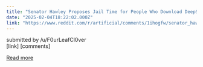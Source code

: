 ```yaml
---
title: "Senator Hawley Proposes Jail Time for People Who Download DeepSeek"
date: "2025-02-04T18:22:02.000Z"
link: "https://www.reddit.com/r/artificial/comments/1ihogfw/senator_hawley_proposes_jail_time_for_people_who/"
---
```


submitted by    /u/F0urLeafCl0ver  
 [link]   [comments]

[Read more](https://www.reddit.com/r/artificial/comments/1ihogfw/senator_hawley_proposes_jail_time_for_people_who/)

